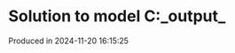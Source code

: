 # Solution to model C:\Users\pedrocruz\Documents\GitHub\pyequa\examples\cloze\_output_

Produced in 2024-11-20 16:15:25

